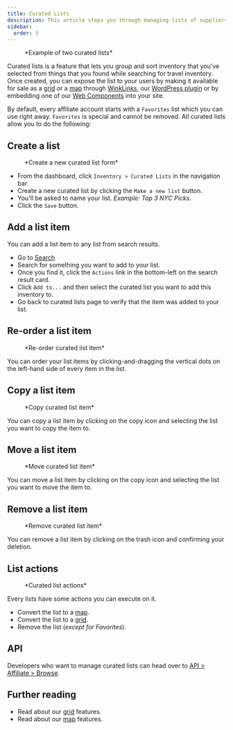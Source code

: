 ```yaml
---
title: Curated Lists
description: This article steps you through managing lists of suppliers and inventory that you want to sell.
sidebar:
  order: 3
---
```



<figure>
<CloudinaryImage 
      width="700"
      height="225"
      resize="scale"
      quality="best"
      alt="Curated lists"
      src="academy/curated-lists" 
      errorImage="noimage_opaque_nyrtl0.png"
    />
    <figcaption>*Example of two curated lists*</figcaption>
</figure>

Curated lists is a feature that lets you group and sort inventory that you've selected from things that you found while searching for travel inventory.
Once created, you can expose the list to your users by making it available for sale as a [grid](/studio/grids) or a [map](/studio/maps) through [WinkLinks](/winklinks/what-is-a-link-manager), our [WordPress plugin](/developer/wordpress/) or by embedding one of our [Web Components](/developer/web-components) into your site.

By default, every affiliate account starts with a `Favorites` list which you can use right away. `Favorites` is special and cannot be removed.
All curated lists allow you to do the following:

## Create a list

<figure>
<CloudinaryImage 
      width="350"
      height="219"
      resize="scale"
      quality="best"
      alt="Create curated list"
      src="academy/create-curated-list" 
      errorImage="noimage_opaque_nyrtl0.png"
    />
    <figcaption>*Create a new curated list form*</figcaption>
</figure>

- From the dashboard, click `Inventory > Curated Lists` in the navigation bar.
- Create a new curated list by clicking the `Make a new list` button.
- You'll be asked to name your list. *Example: Top 3 NYC Picks*.
- Click the `Save` button.

## Add a list item

You can add a list item to any list from search results.

- Go to [Search](/studio/search)
- Search for something you want to add to your list.
- Once you find it, click the `Actions` link in the bottom-left on the search result card.
- Click `Add to...` and then select the curated list you want to add this inventory to.
- Go back to curated lists page to verify that the item was added to your list.

## Re-order a list item

<figure>
<CloudinaryImage 
      width="350"
      height="183"
      resize="scale"
      quality="best"
      alt="Re-order curated list item"
      src="academy/reorder-curated-list" 
      errorImage="noimage_opaque_nyrtl0.png"
    />
    <figcaption>*Re-order curated list item*</figcaption>
</figure>

You can order your list items by clicking-and-dragging the vertical dots on the left-hand side of every item in the list.

## Copy a list item

<figure>
<CloudinaryImage 
      width="450"
      height="178"
      resize="scale"
      quality="best"
      alt="Copy to curated list item"
      src="academy/copy-to-curated-list" 
      errorImage="noimage_opaque_nyrtl0.png"
    />
    <figcaption>*Copy curated list item*</figcaption>
</figure>

You can copy a list item by clicking on the copy icon and selecting the list you want to copy the item to.

## Move a list item

<figure>
<CloudinaryImage 
      width="450"
      height="173"
      resize="scale"
      quality="best"
      alt="Move curated list item"
      src="academy/move-to-curated-list" 
      errorImage="noimage_opaque_nyrtl0.png"
    />
    <figcaption>*Move curated list item*</figcaption>
</figure>

You can move a list item by clicking on the copy icon and selecting the list you want to move the item to.

## Remove a list item

<figure>
<CloudinaryImage 
      width="350"
      height="216"
      resize="scale"
      quality="best"
      alt="Remove curated list item"
      src="academy/remove-curated-list-item" 
      errorImage="noimage_opaque_nyrtl0.png"
    />
    <figcaption>*Remove curated list item*</figcaption>
</figure>

You can remove a list item by clicking on the trash icon and confirming your deletion.

## List actions

<figure>
<CloudinaryImage 
      width="350"
      height="183"
      resize="scale"
      quality="best"
      alt="Curated list actions"
      src="academy/curated-list-actions" 
      errorImage="noimage_opaque_nyrtl0.png"
    />
    <figcaption>*Curated list actions*</figcaption>
</figure>

Every lists have some actions you can execute on it. 

- Convert the list to a [map](/studio/maps).
- Convert the list to a [grid](/studio/grids).
- Remove the list (*except for Favorites*).

## API

Developers who want to manage curated lists can head over to [API > Affiliate > Browse](https://docs.wink.travel/affiliate/browse).

## Further reading

- Read about our [grid](/studio/grids) features.
- Read about our [map](/studio/maps) features.